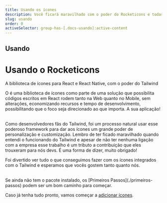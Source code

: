 ```yaml
---
title: Usando os ícones
description: Você ficará maravilhado com o poder do Rocketicons e todas as possibilidades que o Tailwind traz para seus ícones.
slug: usando
order: 0
activeSelector: group-has-[.docs-usando]:active-content
---
```




## Usando

# Usando o Rocketicons

A biblioteca de ícones para React e React Native, com o poder do Tailwind

O <RocketIconsText /> é uma biblioteca de ícones como parte de uma solução que possibilita códigos escritos em React
rodem tanto na Web quanto no Mobile, sem alterações, economizando recursos e tempo de desenvolvimento, possibilitando que
o foco seja direcionado ao que importa. A sua aplicação!

<br />
Como desenvolvedores fãs do Tailwind, foi um processo natural usar esse poderoso framework para dar
aos ícones um grande poder de personalização e customização.

<Quote>
  Lembro de ter ficado maravilhado quando entendi o funcionando do Tailwind e apesar de não ter
  nenhuma ligação com a empresa esse trabalho é um tributo a contribuição que eles trouxeram para
  nós devs. É uma forma de dizer, muito obrigado!
</Quote>

Foi divertido ver tudo o que conseguimos fazer com os ícones integrados com o Tailwind e esperamos que vocês gostem tanto quanto nós.

<br />
Se ainda não tem o pacote instalado, os [Primeiros Passos](./primeiros-passos) podem ser um bom caminho
para começar.

Caso já tenha tudo pronto, vamos começar a [adicionar ícones](./adicionando-icones).

